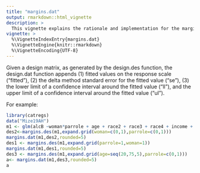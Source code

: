 ```yaml
---
title: "margins.dat"
output: rmarkdown::html_vignette
description: >
  This vignette explains the rationale and implementation for the margins.dat function.
vignette: >
  %\VignetteIndexEntry{margins.dat}
  %\VignetteEngine{knitr::rmarkdown}
  %\VignetteEncoding{UTF-8}
---
```


Given a design matrix, as generated by the design.des function, the design.dat function appends (1) fitted values on the response scale ("fitted"), (2) the delta method standard error for the fitted value ("se"), (3) the lower limit of a confidence interval around the fitted value ("ll"), and the upper limit of a confidence interval around the fitted value ("ul").

For example:
```r
library(catregs)
data("Mize19AH")
m1 <- glm(alcB ~woman*parrole + age + race2 + race3 + race4 + income + ed1 + ed2 + ed3 + ed4,family="binomial",data=Mize19AH)
des2<-margins.des(m1,expand.grid(woman=c(0,1),parrole=c(0,1)))
margins.dat(m1,des2,rounded=5)
des1 <- margins.des(m1,expand.grid(parrole=1,woman=1))
margins.dat(m1,des1,rounded=5)
des3 <- margins.des(m1,expand.grid(age=seq(20,75,5),parrole=c(0,1)))
a<- margins.dat(m1,des3,rounded=5)
a
```

